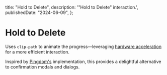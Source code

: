 
  title: "Hold to Delete",
  description: '"Hold to Delete" interaction.',
  publishedDate: "2024-06-09",
};

# Hold to Delete

Uses `clip-path` to animate the progress—leveraging [hardware acceleration](https://en.wikipedia.org/wiki/Hardware_acceleration) for a more efficient interaction.

Inspired by [Pingdom's](https://www.reddit.com/r/web_design/comments/247nb2/hold_to_delete_pingdoms_clever_alternative_to_the/?rdt=41624) implementation, this provides a delightful alternative to confirmation modals and dialogs.

<Card>
  <HoldToDelete />
</Card>
